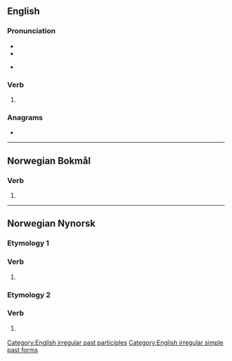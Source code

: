 {{also|slēpt}}
==English==

===Pronunciation===
* {{IPA|/slɛpt/|lang=en}}
* {{audio|en-us-slept.ogg|Audio (US)|lang=en}}

* {{rhymes|ɛpt|lang=en}}

===Verb===
{{head|en|verb form}}

# {{en-past of|sleep}}

===Anagrams===
* {{anagrams|en|a=elpst|Pelts|pelts|spelt}}

[[Category:English irregular past participles]]
[[Category:English irregular simple past forms]]

----

==Norwegian Bokmål==

===Verb===
{{head|nb|verb form}}

# {{inflection of|nb|slepe||past|part}}

----

==Norwegian Nynorsk==

===Etymology 1===

===Verb===
{{head|nn|verb form}}

# {{inflection of|nn|slepa||past|part}}

===Etymology 2===

===Verb===
{{head|nn|verb form}}

# {{nn-former-context|1959}} {{past participle of|sleppa|lang=nn}}